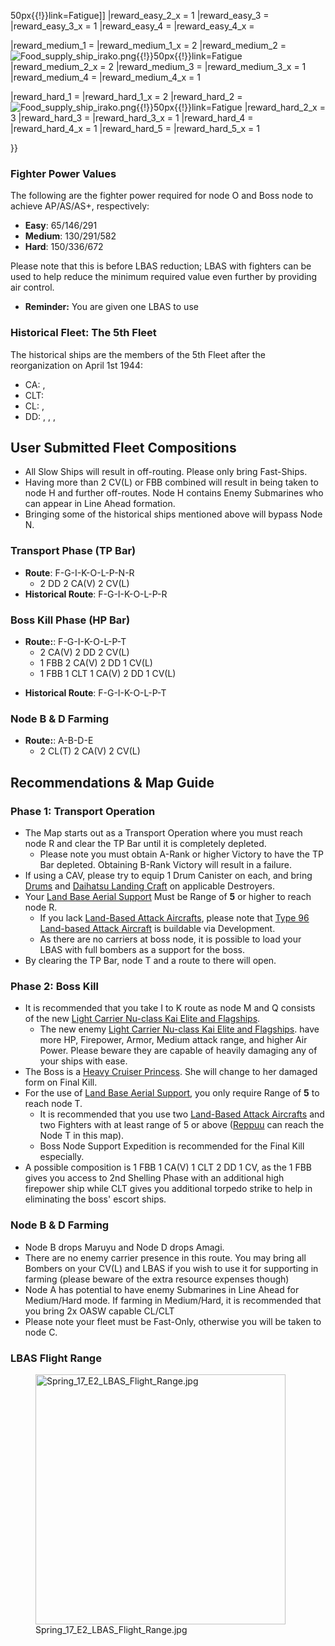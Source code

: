 {{Event/MapPageHeader
|form = sna6c6L0zEFIbGZD3
|spreadsheet = 1VWAGUDk61IV6ceNl0bzQy7_72_MNyErz-miqybDwUH4
|thread = 547886
}}
{{Event/MapInfo
|en = Fleet, Assemble! To the Hitokappu Bay Anchorage
|jp = 艦隊集結! 単冠湾泊地へ
|romaji = Kantai syūketsu Hitokappu wan-hakuchi e
|tag = E2
|mechanics = Land Base Aerial Support@Land Base Aerial Support, LoS Check@Events/Mechanics#LoS_Check, Transport Load-Off@Events/Mechanics#Map-specific_Mechanics, Ship Locking@Events/Mechanics#Ship_Locking
|transport = true
|hp_all = 
|hp_easy = 120
|hp_medium = 240
|hp_hard = 300
|show_kills = true
|kills_all = 
|kills_easy = 3
|kills_medium = 3
|kills_hard = 3
|reward_all = 

|reward_easy_1 = {{EquipmentCardKai|Combat Ration|size=50px}}
|reward_easy_1_x = 1
|reward_easy_2 = [[File:Food supply ship irako.png{{!}}50px{{!}}link=Fatigue]]
|reward_easy_2_x = 1
|reward_easy_3 = {{EquipmentCardKai|Type 1 Fighter Hayabusa Model II|size=50px}}
|reward_easy_3_x = 1
|reward_easy_4 = 
|reward_easy_4_x = 

|reward_medium_1 = {{EquipmentCardKai|Combat Ration|size=50px}}
|reward_medium_1_x = 2
|reward_medium_2 = [[File:Food supply ship irako.png{{!}}50px{{!}}link=Fatigue]]
|reward_medium_2_x = 2
|reward_medium_3 = {{EquipmentCardKai|Type 2 Depth Charge|size=50px}}
|reward_medium_3_x = 1
|reward_medium_4 = {{EquipmentCardKai|Type 1 Fighter Hayabusa Model II|size=50px}}
|reward_medium_4_x = 1

|reward_hard_1 = {{EquipmentCardKai|Combat Ration|size=50px}}
|reward_hard_1_x = 2
|reward_hard_2 = [[File:Food supply ship irako.png{{!}}50px{{!}}link=Fatigue]]
|reward_hard_2_x = 3
|reward_hard_3 = {{EquipmentCardKai|Emergency Repair Goddess|size=50px}}
|reward_hard_3_x = 1
|reward_hard_4 = {{EquipmentCardKai|Type 2 Depth Charge|size=50px}}
|reward_hard_4_x = 1
|reward_hard_5 = {{EquipmentCardKai|Type 1 Fighter Hayabusa Model III A|size=50px}}
|reward_hard_5_x = 1


}}
{{MapBranchingTable
|title = E-2 Branching Rules

|0 -> A = * Do not meet the requirements to go to F.
|0 -> F/empty = 
* If the fleet contains SS(V):
** Fleet will always go to F, anything else is irrelevant.
* If the fleet does not contain SS(V):
** Meet '''all''' of the following requirements:
*** No AV allowed
*** Amount of CV(L/B) ≦ 2
*** Amount of DD ≧ 1


|B -> C = 
* Do not meet the requirements to go to D.
|B -> D = 
* Meet '''all''' of the following requirements:
** Fast Fleet
** Amount of CV(L) ≦ 2

|G -> H = * Do not meet the requirements to go to I.
|G -> I = 
* Meet '''all''' of the following requirements:
** Fast Fleet
** Amount of FBB+CV(L/B) ≦ 2
** Amount of DD ≧ 2

|I/empty -> K, M = * Active Branching

|K -> O = 
* Meet '''all''' of the following requirements:
** Fast Fleet
** Amount of FBB+CV(L/B) ≦ 3
** Amount of DD ≧ 2
|K -> Q = * Do not meet the requirements to go to O.

|Q -> O = * You will be redirected through this route if node T is not unlocked yet.
|Q -> S/empty = * Fail the LoS check
|Q -> T = * Pass the LoS check

|P/empty -> N = 
* Do not meet the requirements to go to either R or T.
|P/empty -> R = 
* Node R cannot be accessed during the HP Phase.
* If you're in the TP Phase, meet '''all''' of the following requirements:
** Amount of historical ships ≧ 3 on Easy and Medium / 4 on Hard
** Pass the LoS check
* If the map is cleared:
** Amount of historical ships ≧ 3 on Easy and Medium / 4 on Hard
** Random routing between node R and T if you pass the LoS check, but fail to meet the historical requirement.
|P/empty -> T = 
* Node T cannot be accessed during the TP Phase.
* If you're in the HP Phase:
** Pass the Los check
* If the map is cleared:
** Random routing between node R and T if you pass the LoS check, but fail to meet the historical requirement.


|N -> J/empty = * Fail the LoS check
|N -> R = * Pass the LoS check
}}
===Fighter Power Values===
The following are the fighter power required for node O and Boss node to achieve AP/AS/AS+, respectively:
*'''Easy''': 65/146/291 
*'''Medium''': 130/291/582 
*'''Hard''': 150/336/672
Please note that this is before LBAS reduction; LBAS with fighters can be used to help reduce the minimum required value even further by providing air control.
*'''Reminder:''' You are given one LBAS to use 
===Historical Fleet: The 5th Fleet===
The historical ships are the members of the 5th Fleet after the reorganization on April 1st 1944:
* CA: {{ShipLink|Nachi|Nachi/Kai Ni}}, {{ShipLink|Ashigara|Ashigara/Kai Ni}}
* CLT: {{ShipLink|Kiso|Kiso/Kai Ni}}
* CL: {{ShipLink|Abukuma|Abukuma/Kai Ni}}, {{ShipLink|Tama}}
* DD: {{ShipLink|Akebono}}, {{ShipLink|Ushio|Ushio/Kai Ni}}, {{ShipLink|Kasumi|Kasumi/Kai Ni}}, {{ShipLink|Shiranui}}
<!--reference: https://twitter.com/Lambda39/status/859596958175944705-->

==User Submitted Fleet Compositions==
*All Slow Ships will result in off-routing. Please only bring Fast-Ships.
*Having more than 2 CV(L) or FBB combined will result in being taken to node H and further off-routes. Node H contains Enemy Submarines who can appear in Line Ahead formation.
*Bringing some of the historical ships mentioned above will bypass Node N.

===Transport Phase (TP Bar)===
*'''Route''': F-G-I-K-O-L-P-N-R
**2 DD 2 CA(V) 2 CV(L)
*'''Historical Route''': F-G-I-K-O-L-P-R

===Boss Kill Phase (HP Bar)===
*'''Route:''': F-G-I-K-O-L-P-T
**2 CA(V) 2 DD 2 CV(L)
**1 FBB 2 CA(V) 2 DD 1 CV(L)
**1 FBB 1 CLT 1 CA(V) 2 DD 1 CV(L)

*'''Historical Route''': F-G-I-K-O-L-P-T

===Node B & D Farming===
*'''Route:''': A-B-D-E
**2 CL(T) 2 CA(V) 2 CV(L)

==Recommendations & Map Guide==

===Phase 1: Transport Operation===
*The Map starts out as a Transport Operation where you must reach node R and clear the TP Bar until it is completely depleted.
**Please note you must obtain A-Rank or higher Victory to have the TP Bar depleted. Obtaining B-Rank Victory will result in a failure.
*If using a CAV, please try to equip 1 Drum Canister on each, and bring [[Drum Canister (Transport Use)|Drums]] and [[Daihatsu Landing Craft]] on applicable Destroyers.
*Your [[Land Base Aerial Support]] Must be Range of '''5''' or higher to reach node R.
**If you lack [[List of Land-based Attack Aircraft by stats|Land-Based Attack Aircrafts]], please note that [[Type 96 Land-based Attack Aircraft]] is buildable via Development.
**As there are no carriers at boss node, it is possible to load your LBAS with full bombers as a support for the boss.
*By clearing the TP Bar, node T and a route to there will open.

===Phase 2: Boss Kill===
*It is recommended that you take I to K route as node M and Q consists of the new [[Light Carrier Nu-Class|Light Carrier Nu-class Kai Elite and Flagships]].
**The new enemy [[Light Carrier Nu-Class|Light Carrier Nu-class Kai Elite and Flagships]]. have more HP, Firepower, Armor, Medium attack range, and higher Air Power. Please beware they are capable of heavily damaging any of your ships with ease.
*The Boss is a [[Heavy Cruiser Princess]]. She will change to her damaged form on Final Kill.
*For the use of [[Land Base Aerial Support]], you only require Range of '''5''' to reach node T.
**It is recommended that you use two [[List of Land-based Attack Aircraft by stats|Land-Based Attack Aircrafts]] and two Fighters with at least range of 5 or above ([[Reppuu]] can reach the Node T in this map).
**Boss Node Support Expedition is recommended for the Final Kill especially.
*A possible composition is 1 FBB 1 CA(V) 1 CLT 2 DD 1 CV, as the 1 FBB gives you access to 2nd Shelling Phase with an additional high firepower ship while CLT gives you additional torpedo strike to help in eliminating the boss' escort ships.

===Node B & D Farming===
*Node B drops Maruyu and Node D drops Amagi.
*There are no enemy carrier presence in this route. You may bring all Bombers on your CV(L) and LBAS if you wish to use it for supporting in farming (please beware of the extra resource expenses though)
*Node A has potential to have enemy Submarines in Line Ahead for Medium/Hard mode. If farming in Medium/Hard, it is recommended that you bring 2x OASW capable CL/CLT
*Please note your fleet must be Fast-Only, otherwise you will be taken to node C.

===LBAS Flight Range===

[[File:Spring_17_E2_LBAS_Flight_Range.jpg|400px|center]]

{{Event/MapPageFooter}}